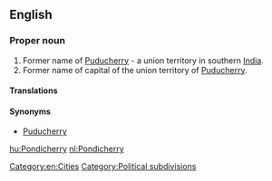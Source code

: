 ==English==
{{wikipedia|Puducherry}}

===Proper noun===
{{en-proper noun}}

# Former name of [[Puducherry]] - a union territory in southern [[India]].
# Former name of capital of the union territory of [[Puducherry]].

====Translations====
{{trans-see|Puducherry}}

====Synonyms====
* [[Puducherry]]

[[Category:en:Cities]]
[[Category:Political subdivisions]]

[[hu:Pondicherry]]
[[nl:Pondicherry]]